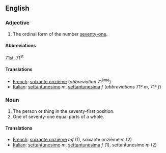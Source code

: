 ==English==

===Adjective===
# The ordinal form of the number [[seventy-one]].

====Abbreviations====
71st, 71<sup>st</sup>

====Translations====

*[[French]]: [[soixante onzième]] (''abbreviation'' 71<sup>ème</sup>)
*[[Italian]]: [[settantunesimo]] ''m'', [[settantunesima]] ''f'' (''abbreviations'' 71º ''m'', 71ª ''f'')

===Noun===

#The person or thing in the seventy-first position.
#One of seventy-one equal parts of a whole.

====Translations====

*[[French]]: [[soixante onzième]]  ''mf'' (1), soixante onzième ''m'' (2)
*[[Italian]]: [[settantunesimo]] ''m'', [[settantunesima]] ''f'' (1), settantunesimo ''m'' (2)
